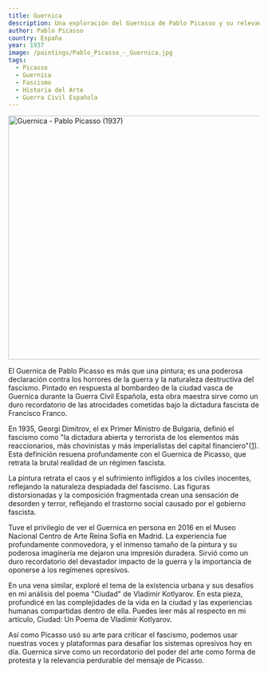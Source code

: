 ```yaml
---
title: Guernica
description: Una exploración del Guernica de Pablo Picasso y su relevancia para la dictadura fascista de su tiempo.
author: Pablo Picasso
country: España
year: 1937
image: /paintings/Pablo_Picasso_-_Guernica.jpg
tags:
  - Picasso
  - Guernica
  - Fascismo
  - Historia del Arte
  - Guerra Civil Española
---
```


<Image className="w-full" width="1080" height="489" src="/paintings/Pablo_Picasso_-_Guernica.jpg"
       alt="Guernica - Pablo Picasso (1937)"
       caption="Guernica - Pablo Picasso (1937)"/>

El Guernica de Pablo Picasso es más que una pintura; es una poderosa declaración contra los horrores de la guerra y la naturaleza destructiva del fascismo. Pintado en respuesta al bombardeo de la ciudad vasca de Guernica durante la Guerra Civil Española, esta obra maestra sirve como un duro recordatorio de las atrocidades cometidas bajo la dictadura fascista de Francisco Franco.

En 1935, Georgi Dimitrov, el ex Primer Ministro de Bulgaria, definió el fascismo como "la dictadura abierta y terrorista de los elementos más reaccionarios, más chovinistas y más imperialistas del capital financiero"([1](https://es.wikipedia.org/wiki/Georgi_Dimitrov)). Esta definición resuena profundamente con el Guernica de Picasso, que retrata la brutal realidad de un régimen fascista.

La pintura retrata el caos y el sufrimiento infligidos a los civiles inocentes, reflejando la naturaleza despiadada del fascismo. Las figuras distorsionadas y la composición fragmentada crean una sensación de desorden y terror, reflejando el trastorno social causado por el gobierno fascista.

Tuve el privilegio de ver el Guernica en persona en 2016 en el Museo Nacional Centro de Arte Reina Sofía en Madrid. La experiencia fue profundamente conmovedora, y el inmenso tamaño de la pintura y su poderosa imaginería me dejaron una impresión duradera. Sirvió como un duro recordatorio del devastador impacto de la guerra y la importancia de oponerse a los regímenes opresivos.

En una vena similar, exploré el tema de la existencia urbana y sus desafíos en mi análisis del poema "Ciudad" de Vladimir Kotlyarov. En esta pieza, profundicé en las complejidades de la vida en la ciudad y las experiencias humanas compartidas dentro de ella. Puedes leer más al respecto en mi artículo, <Link href="/posts/city-a-poem-from-vladimir-kotlyarov">Ciudad: Un Poema de Vladimir Kotlyarov</Link>.

Así como Picasso usó su arte para criticar el fascismo, podemos usar nuestras voces y plataformas para desafiar los sistemas opresivos hoy en día. Guernica sirve como un recordatorio del poder del arte como forma de protesta y la relevancia perdurable del mensaje de Picasso.
